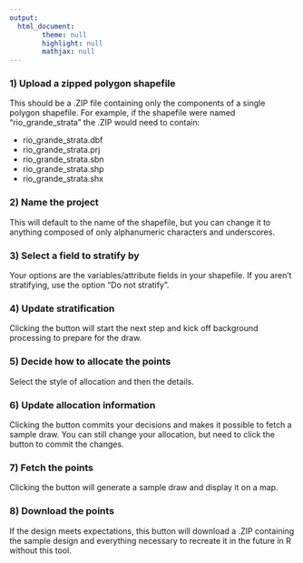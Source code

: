 ```yaml
---
output:
  html_document:
        theme: null
        highlight: null
        mathjax: null
---
```

### 1) Upload a zipped polygon shapefile
This should be a .ZIP file containing only the components of a single polygon shapefile. For example, if the shapefile were named "rio_grande_strata" the .ZIP would need to contain:

  - rio_grande_strata.dbf
  - rio_grande_strata.prj
  - rio_grande_strata.sbn
  - rio_grande_strata.shp
  - rio_grande_strata.shx

### 2) Name the project
This will default to the name of the shapefile, but you can change it to anything composed of only alphanumeric characters and underscores.

### 3) Select a field to stratify by
Your options are the variables/attribute fields in your shapefile. If you aren't stratifying, use the option "Do not stratify".

### 4) Update stratification
Clicking the button will start the next step and kick off background processing to prepare for the draw.

### 5) Decide how to allocate the points
Select the style of allocation and then the details.

### 6) Update allocation information
Clicking the button commits your decisions and makes it possible to fetch a sample draw. You can still change your allocation, but need to click the button to commit the changes.

### 7) Fetch the points
Clicking the button will generate a sample draw and display it on a map.

### 8) Download the points
If the design meets expectations, this button will download a .ZIP containing the sample design and everything necessary to recreate it in the future in R without this tool.


